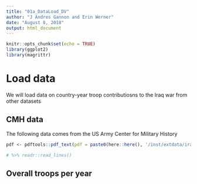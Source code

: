 ```yaml
---
title: "01a_DataLoad_DV"
author: "J Andres Gannon and Erin Werner"
date: "August 8, 2018"
output: html_document
---
```


```r
knitr::opts_chunk$set(echo = TRUE)
library(ggplot2)
library(magrittr)
```

# Load data
We will load data on country-year troop contributiosns to the Iraq war from other datasets

## CMH data
The following data comes from the US Army Center for Military History
```r
pdf <- pdftools::pdf_text(pdf = paste0(here::here(), '/inst/extdata/iraq/cmh_iraq.pdf')) %>% strsplit(split = "\n")

# %>% readr::read_lines()
```

## Overall troops per year
```r
```

